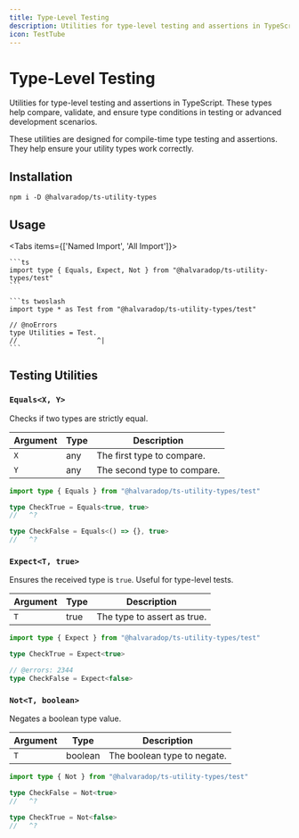 ```yaml
---
title: Type-Level Testing
description: Utilities for type-level testing and assertions in TypeScript. These types help compare, validate, and ensure type conditions in testing or advanced development scenarios.
icon: TestTube
---
```



# Type-Level Testing

Utilities for type-level testing and assertions in TypeScript. These types help compare, validate, and ensure type conditions in testing or advanced development scenarios.

<Callout type="info" title="Testing Types">
  These utilities are designed for compile-time type testing and assertions. They help ensure your utility types work correctly.
</Callout>

## Installation

```npm
npm i -D @halvaradop/ts-utility-types
```

## Usage

<Tabs items={['Named Import', 'All Import']}>
  <Tab value="Named Import">

    ```ts
    import type { Equals, Expect, Not } from "@halvaradop/ts-utility-types/test"
    ```

  </Tab>
  <Tab value="All Import">

    ```ts twoslash
    import type * as Test from "@halvaradop/ts-utility-types/test"

    // @noErrors
    type Utilities = Test.
    //                    ^|
    ```

  </Tab>
</Tabs>

## Testing Utilities

### `Equals<X, Y>`

Checks if two types are strictly equal.

| Argument | Type | Description                 |
| -------- | ---- | --------------------------- |
| `X`      | any  | The first type to compare.  |
| `Y`      | any  | The second type to compare. |

```ts twoslash
import type { Equals } from "@halvaradop/ts-utility-types/test"

type CheckTrue = Equals<true, true>
//   ^?

type CheckFalse = Equals<() => {}, true>
//   ^?
```

### `Expect<T, true>`

Ensures the received type is `true`. Useful for type-level tests.

| Argument | Type | Description                 |
| -------- | ---- | --------------------------- |
| `T`      | true | The type to assert as true. |

```ts twoslash
import type { Expect } from "@halvaradop/ts-utility-types/test"

type CheckTrue = Expect<true>

// @errors: 2344
type CheckFalse = Expect<false>
```

### `Not<T, boolean>`

Negates a boolean type value.

| Argument | Type    | Description                 |
| -------- | ------- | --------------------------- |
| `T`      | boolean | The boolean type to negate. |

```ts twoslash
import type { Not } from "@halvaradop/ts-utility-types/test"

type CheckFalse = Not<true>
//   ^?

type CheckTrue = Not<false>
//   ^?
```
